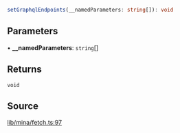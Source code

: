 ```ts
setGraphqlEndpoints(__namedParameters: string[]): void
```

## Parameters

• **\_\_namedParameters**: `string`[]

## Returns

`void`

## Source

[lib/mina/fetch.ts:97](https://github.com/o1-labs/o1js/blob/main/src/lib/mina/fetch.ts#L97)
